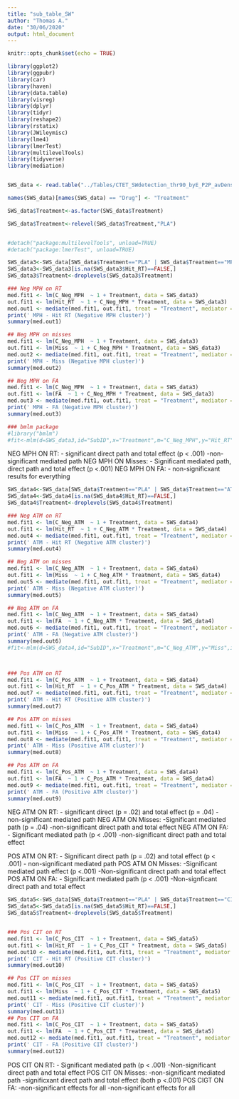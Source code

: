 ```yaml
---
title: "sub_table_SW"
author: "Thomas A."
date: "30/06/2020"
output: html_document
---
```


```r
knitr::opts_chunk$set(echo = TRUE)
```

```r
library(ggplot2)
library(ggpubr)
library(car)
library(haven)
library(data.table)
library(visreg)
library(dplyr)
library(tidyr)
library(reshape2)
library(rstatix)
library(JWileymisc)
library(lme4)
library(lmerTest)
library(multilevelTools)
library(tidyverse)
library(mediation)


SWS_data <- read.table("../Tables/CTET_SWdetection_thr90_byE_P2P_avDens_behav_vec_full_v3_CLUSTERS.txt", header = TRUE, sep = ",", stringsAsFactors = FALSE)

names(SWS_data)[names(SWS_data) == "Drug"] <- "Treatment"

SWS_data$Treatment<-as.factor(SWS_data$Treatment)

SWS_data$Treatment<-relevel(SWS_data$Treatment,"PLA")



```



```r
#detach("package:multilevelTools", unload=TRUE)
#detach("package:lmerTest", unload=TRUE)

SWS_data3<-SWS_data[SWS_data$Treatment=="PLA" | SWS_data$Treatment=="MPH",] #|: . $: and
SWS_data3<-SWS_data3[is.na(SWS_data3$Hit_RT)==FALSE,]
SWS_data3$Treatment<-droplevels(SWS_data3$Treatment)

### Neg MPH on RT
med.fit1 <- lm(C_Neg_MPH  ~ 1 + Treatment, data = SWS_data3)
out.fit1 <- lm(Hit_RT  ~ 1 + C_Neg_MPH * Treatment, data = SWS_data3)
med.out1 <- mediate(med.fit1, out.fit1, treat = "Treatment", mediator = "C_Neg_MPH",boot = TRUE, sims = 10000)
print(' MPH - Hit RT (Negative MPH cluster)')
summary(med.out1)

## Neg MPH on misses 
med.fit1 <- lm(C_Neg_MPH  ~ 1 + Treatment, data = SWS_data3)
out.fit1 <- lm(Miss  ~ 1 + C_Neg_MPH * Treatment, data = SWS_data3)
med.out2 <- mediate(med.fit1, out.fit1, treat = "Treatment", mediator = "C_Neg_MPH",robustSE = TRUE, sims = 10000)
print(' MPH - Miss (Negative MPH cluster)')
summary(med.out2)

## Neg MPH on FA
med.fit1 <- lm(C_Neg_MPH  ~ 1 + Treatment, data = SWS_data3)
out.fit1 <- lm(FA  ~ 1 + C_Neg_MPH * Treatment, data = SWS_data3)
med.out3 <- mediate(med.fit1, out.fit1, treat = "Treatment", mediator = "C_Neg_MPH",robustSE = TRUE, sims = 10000)
print(' MPH - FA (Negative MPH cluster)')
summary(med.out3)

### bmlm package
#library("bmlm")
#fit<-mlm(d=SWS_data3,id="SubID",x="Treatment",m="C_Neg_MPH",y="Hit_RT",iter=10000,core=2)
```
NEG MPH ON RT: 
  - significant direct path and total effect (p < .001)
  -non-significant mediated path 
NEG MPH ON Misses: 
  - Significant mediated path, direct path and total effect (p <.001)
NEG MPH ON FA: 
  - non-significxant results for everything 


```r
SWS_data4<-SWS_data[SWS_data$Treatment=="PLA" | SWS_data$Treatment=="ATM",] 
SWS_data4<-SWS_data4[is.na(SWS_data4$Hit_RT)==FALSE,]
SWS_data4$Treatment<-droplevels(SWS_data4$Treatment)

### Neg ATM on RT
med.fit1 <- lm(C_Neg_ATM  ~ 1 + Treatment, data = SWS_data4)
out.fit1 <- lm(Hit_RT  ~ 1 + C_Neg_ATM * Treatment, data = SWS_data4)
med.out4 <- mediate(med.fit1, out.fit1, treat = "Treatment", mediator = "C_Neg_ATM",robustSE = TRUE, sims = 10000)
print(' ATM - Hit RT (Negative ATM cluster)')
summary(med.out4)

## Neg ATM on misses 
med.fit1 <- lm(C_Neg_ATM  ~ 1 + Treatment, data = SWS_data4)
out.fit1 <- lm(Miss  ~ 1 + C_Neg_ATM * Treatment, data = SWS_data4)
med.out5 <- mediate(med.fit1, out.fit1, treat = "Treatment", mediator = "C_Neg_ATM",robustSE = TRUE, sims = 10000)
print(' ATM - Miss (Negative ATM cluster)')
summary(med.out5)

## Neg ATM on FA
med.fit1 <- lm(C_Neg_ATM  ~ 1 + Treatment, data = SWS_data4)
out.fit1 <- lm(FA  ~ 1 + C_Neg_ATM * Treatment, data = SWS_data4)
med.out6 <- mediate(med.fit1, out.fit1, treat = "Treatment", mediator = "C_Neg_ATM",robustSE = TRUE, sims = 10000)
print(' ATM - FA (Negative ATM cluster)')
summary(med.out6)
#fit<-mlm(d=SWS_data4,id="SubID",x="Treatment",m="C_Neg_ATM",y="Miss",iter=1000,core=2)



### Pos ATM on RT
med.fit1 <- lm(C_Pos_ATM  ~ 1 + Treatment, data = SWS_data4)
out.fit1 <- lm(Hit_RT  ~ 1 + C_Pos_ATM * Treatment, data = SWS_data4)
med.out7 <- mediate(med.fit1, out.fit1, treat = "Treatment", mediator = "C_Pos_ATM",robustSE = TRUE, sims = 10000)
print(' ATM - Hit RT (Positive ATM cluster)')
summary(med.out7)

## Pos ATM on misses 
med.fit1 <- lm(C_Pos_ATM  ~ 1 + Treatment, data = SWS_data4)
out.fit1 <- lm(Miss  ~ 1 + C_Pos_ATM * Treatment, data = SWS_data4)
med.out8 <- mediate(med.fit1, out.fit1, treat = "Treatment", mediator = "C_Pos_ATM",robustSE = TRUE, sims = 10000)
print(' ATM - Miss (Positive ATM cluster)')
summary(med.out8)

## Pos ATM on FA
med.fit1 <- lm(C_Pos_ATM  ~ 1 + Treatment, data = SWS_data4)
out.fit1 <- lm(FA  ~ 1 + C_Pos_ATM * Treatment, data = SWS_data4)
med.out9 <- mediate(med.fit1, out.fit1, treat = "Treatment", mediator = "C_Pos_ATM",robustSE = TRUE, sims = 10000)
print(' ATM - FA (Positive ATM cluster)')
summary(med.out9)


```
NEG ATM ON RT: 
  - significant direct (p = .02) and total effect (p = .04)
  - non-significant mediated path 
NEG ATM ON Misses: 
  -Significant mediated path (p = .04)
  -non-significant direct path and total effect 
NEG ATM ON FA:
  - Significant mediated path (p < .001)
  -non-significant direct path and total effect 

POS ATM ON RT: 
  - Significant direct path (p = .02) and total effect (p < .001)
  - non-significant mediated path 
POS ATM ON Misses: 
  -Significant mediated path effect (p <.001)
  -Non-significant direct path and total effect
POS ATM ON FA: 
  - Significant mediated path (p < .001)
  -Non-signficant direct path and total effect

```r
SWS_data5<-SWS_data[SWS_data$Treatment=="PLA" | SWS_data$Treatment=="CIT",] 
SWS_data5<-SWS_data5[is.na(SWS_data5$Hit_RT)==FALSE,]
SWS_data5$Treatment<-droplevels(SWS_data5$Treatment)


### Pos CIT on RT
med.fit1 <- lm(C_Pos_CIT  ~ 1 + Treatment, data = SWS_data5)
out.fit1 <- lm(Hit_RT  ~ 1 + C_Pos_CIT * Treatment, data = SWS_data5)
med.out10 <- mediate(med.fit1, out.fit1, treat = "Treatment", mediator = "C_Pos_CIT",robustSE = TRUE, sims = 10000)
print(' CIT - Hit RT (Positive CIT cluster)')
summary(med.out10)

## Pos CIT on misses 
med.fit1 <- lm(C_Pos_CIT  ~ 1 + Treatment, data = SWS_data5)
out.fit1 <- lm(Miss  ~ 1 + C_Pos_CIT * Treatment, data = SWS_data5)
med.out11 <- mediate(med.fit1, out.fit1, treat = "Treatment", mediator = "C_Pos_CIT",robustSE = TRUE, sims = 10000)
print(' CIT - Miss (Positive CIT cluster)')
summary(med.out11)
## Pos CIT on FA
med.fit1 <- lm(C_Pos_CIT  ~ 1 + Treatment, data = SWS_data5)
out.fit1 <- lm(FA  ~ 1 + C_Pos_CIT * Treatment, data = SWS_data5)
med.out12 <- mediate(med.fit1, out.fit1, treat = "Treatment", mediator = "C_Pos_CIT",robustSE = TRUE, sims = 10000)
print(' CIT - FA (Positive CIT cluster)')
summary(med.out12)


```
POS CIT ON RT: 
  - Significant mediated path (p < .001)
  -Non-significant direct path and total effect 
POS CIT ON Misses: 
  -non-significant mediated path 
  -significxant direct path and total effect (both p <.001)
POS CIGT ON FA: 
  -non-significant effects for all
  -non-significant effects for all 
